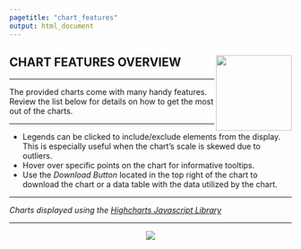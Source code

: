 ```yaml
---
pagetitle: "chart_features"
output: html_document
---
```


## CHART FEATURES OVERVIEW <img src='images/KPI-Tracking.png' align="right" height="135" /> {.tabset}

***

The provided charts come with many handy features. Review the list below for 
details on how to get the most out of the charts.

***

+ Legends can be clicked to include/exclude elements from the display. This is 
especially useful when the chart's scale is skewed due to outliers. 
+ Hover over specific points on the chart for informative tooltips. 
+ Use the *Download Button* located in the top right of the chart to download the 
chart or a data table with the data utilized by the chart. 

***

*Charts displayed using the [Highcharts Javascript Library](https://www.highcharts.com/)*


***

<center>

![](images/highcharts.png)

<center/>

